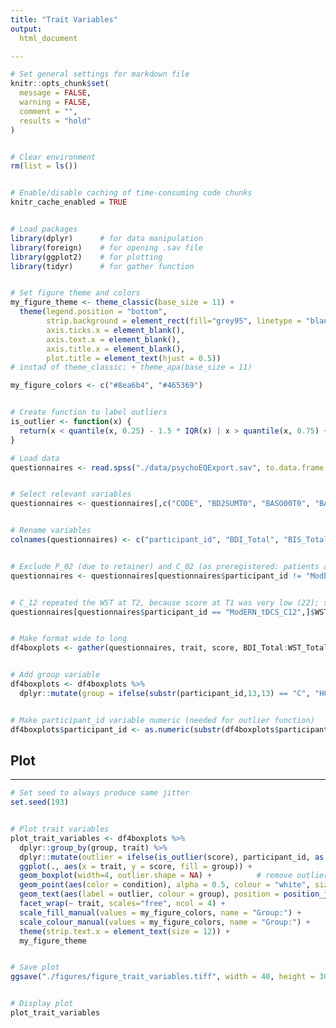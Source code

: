 ```yaml
---
title: "Trait Variables"
output: 
  html_document

---
```


<!-- Set general settings -->

```r

# Set general settings for markdown file
knitr::opts_chunk$set(
  message = FALSE,
  warning = FALSE,
  comment = "",
  results = "hold"
)


# Clear environment
rm(list = ls())


# Enable/disable caching of time-consuming code chunks
knitr_cache_enabled = TRUE


# Load packages
library(dplyr)      # for data manipulation
library(foreign)    # for opening .sav file
library(ggplot2)    # for plotting
library(tidyr)      # for gather function


# Set figure theme and colors
my_figure_theme <- theme_classic(base_size = 11) +
  theme(legend.position = "bottom", 
        strip.background = element_rect(fill="grey95", linetype = "blank"),
        axis.ticks.x = element_blank(),
        axis.text.x = element_blank(),
        axis.title.x = element_blank(),
        plot.title = element_text(hjust = 0.5)) 
# instad of theme_classic: + theme_apa(base_size = 11)

my_figure_colors <- c("#8ea6b4", "#465369")


# Create function to label outliers
is_outlier <- function(x) {
  return(x < quantile(x, 0.25) - 1.5 * IQR(x) | x > quantile(x, 0.75) + 1.5 * IQR(x))
}
```

<!-- Load and clean data -->

```r

# Load data 
questionnaires <- read.spss("./data/psychoEQExport.sav", to.data.frame = TRUE, add.undeclared.levels = "no") # add.undeclared.levels required to prevent irrelevant warning message


# Select relevant variables
questionnaires <- questionnaires[,c("CODE", "BD2SUMT0", "BASO00T0", "BASO01T0", "BASO02T0", "BASO03T0", "BASO04T0", "FMPO00T0", "FMPO01T0", "FMPO02T0", "FMPO03T0", "FMPO04T0", "NNGO00T0", "NNGO01T0", "OCISUMT0", "OCIO00T0", "OCIO01T0", "OCIO02T0", "OCIO03T0", "OCIO04T0", "OCIO05T0" ,"PANO00T0", "PANO01T0", "PSWSUMT0", "STSSUMT0", "STTSUMT0", "TCISUMT0", "TCIO00T0", "TCIO01T0" ,"TCIO02T0" ,"TCIO03T0" ,"WSTSUMT0")] 


# Rename variables
colnames(questionnaires) <- c("participant_id", "BDI_Total", "BIS_Total", "BAS_Total", "BAS_Drive", "BAS_Fun_Seeking", "BAS_Reward_Responsiven.", "FMPS_CMD", "FMPS_PEC", "FMPS_PST", "FMPS_ORG", "FMPS_PER/Total", "NEO_Neuroticism", "NEO_Conscientiousness", "OCI_Total", "OCI_Washing", "OCI_Checking", "OCI_Ordering", "OCI_Obsessions", "OCI_Hoarding", "OCI_Neutralising", "PANAS_Pos", "PANAS_Neg", "PSWQ_Total", "STAI_State", "STAI_Trait", "TCI_Harm_Avoidance_Total", "TCI_Anticipatory_Worry", "TCI_Fear_of_Uncertainty", "TCI_Shyness", "TCI_Fatigability", "WST_Total")   


# Exclude P_02 (due to retainer) and C_02 (as preregistered: patients are excluded with their match)
questionnaires <- questionnaires[questionnaires$participant_id != "ModERN_tDCS_P02" & questionnaires$participant_id != "ModERN_tDCS_C02",]


# C_12 repeated the WST at T2, because score at T1 was very low (22); score achieved at T2 was 25; we will use this score 
questionnaires[questionnaires$participant_id == "ModERN_tDCS_C12",]$WST_Total <- 25


# Make format wide to long
df4boxplots <- gather(questionnaires, trait, score, BDI_Total:WST_Total, factor_key=TRUE, na.rm = TRUE)


# Add group variable
df4boxplots <- df4boxplots %>%
  dplyr::mutate(group = ifelse(substr(participant_id,13,13) == "C", "HC", "OCD"))   


# Make participant_id variable numeric (needed for outlier function)
df4boxplots$participant_id <- as.numeric(substr(df4boxplots$participant_id,14,15))
```

## Plot
***

```r

# Set seed to always produce same jitter
set.seed(193)


# Plot trait variables
plot_trait_variables <- df4boxplots %>%
  dplyr::group_by(group, trait) %>%
  dplyr::mutate(outlier = ifelse(is_outlier(score), participant_id, as.numeric(NA))) %>%
  ggplot(., aes(x = trait, y = score, fill = group)) + 
  geom_boxplot(width=4, outlier.shape = NA) +          # remove outliers here, otherwise they are plotted twice (also as data point)
  geom_point(aes(color = condition), alpha = 0.5, colour = "white", size = 2, shape=21, position = position_jitterdodge(dodge.width = 4, jitter.width = 1.5)) +
  geom_text(aes(label = outlier, colour = group), position = position_jitterdodge(dodge.width = 10, jitter.width = 5), size = 4, na.rm = TRUE) + 
  facet_wrap(~ trait, scales="free", ncol = 4) +
  scale_fill_manual(values = my_figure_colors, name = "Group:") +
  scale_colour_manual(values = my_figure_colors, name = "Group:") +
  theme(strip.text.x = element_text(size = 12)) +
  my_figure_theme 


# Save plot
ggsave("./figures/figure_trait_variables.tiff", width = 40, height = 30, units = "cm", dpi=600, compression = "lzw")


# Display plot
plot_trait_variables
```
<br><br>

